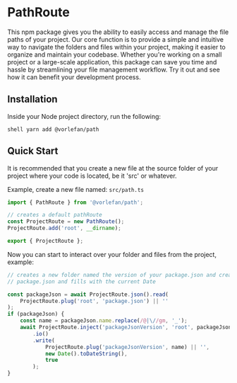 
# PathRoute

This npm package gives you the ability to easily access and manage the file paths of your project.
Our core function is to provide a simple and intuitive way to navigate the folders and files within
your project, making it easier to organize and maintain your codebase.
Whether you're working on a small project or a large-scale application,
this package can save you time and hassle by streamlining your file management workflow.
Try it out and see how it can benefit your development process.

## Installation

Inside your Node project directory, run the following:

`shell
yarn add @vorlefan/path
`

## Quick Start

It is recommended that you create a new file at the source folder of your project where your code
is located, be it 'src' or whatever.

Example, create a new file named: `src/path.ts`

```ts
import { PathRoute } from '@vorlefan/path';

// creates a default pathRoute
const ProjectRoute = new PathRoute();
ProjectRoute.add('root', __dirname);

export { ProjectRoute };
```

Now you can start to interact over your folder and files from the project, example:

```ts
// creates a new folder named the version of your package.json and creates a new file named the name from
// package.json and fills with the current Date

const packageJson = await ProjectRoute.json().read(
    ProjectRoute.plug('root', 'package.json') || ''
);
if (packageJson) {
    const name = packageJson.name.replace(/@|\//gm, '_');
    await ProjectRoute.inject('packageJsonVersion', 'root', packageJson.version)
        .io()
        .write(
            ProjectRoute.plug('packageJsonVersion', name) || '',
            new Date().toDateString(),
            true
        );
}
```

